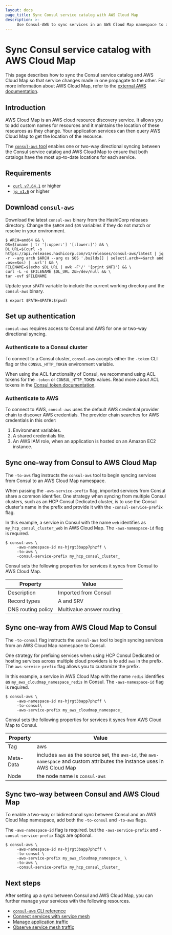 ```yaml
---
layout: docs
page_title: Sync Consul service catalog with AWS Cloud Map
description: >-
     Use Consul-AWS to sync services in an AWS Cloud Map namespace to a Consul datacenter or vice versa.
---
```


# Sync Consul service catalog with AWS Cloud Map

This page describes how to sync the Consul service catalog and AWS Cloud Map so that service changes made in one propagate to the other. For more information about AWS Cloud Map, refer to the [external AWS documentation](https://aws.amazon.com/cloud-map/).

## Introduction

AWS Cloud Map is an AWS cloud resource discovery service. It allows you to add custom names for resources and it maintains the location of these resources as they change. Your application services can then query AWS Cloud Map to get the location of the resource.

The [`consul-aws` tool](https://github.com/hashicorp/consul-aws) enables one or two-way directional syncing between the Consul service catalog and AWS Cloud Map to ensure that both catalogs have the most up-to-date locations for each service.

## Requirements

- [`curl v7.64.1`](https://curl.se/download.html) or higher
- [`jq v1.6`](https://stedolan.github.io/jq/download/) or higher

## Download `consul-aws`

Download the latest `consul-aws` binary from the HashiCorp releases directory. Change the `$ARCH` and
`$OS` variables if they do not match or resolve in your environment.

```shell-session
$ ARCH=amd64 && \
OS=$(uname | tr '[:upper:'] '[:lower:]') && \
DL_URL=$(curl -s https://api.releases.hashicorp.com/v1/releases/consul-aws/latest | jq -r --arg arch $ARCH --arg os $OS '.builds[] | select(.arch==$arch and .os==$os) | .url') && \
FILENAME=$(echo $DL_URL | awk -F'/' '{print $NF}') && \
curl -L -o $FILENAME $DL_URL 2&>/dev/null && \
tar -xvf $FILENAME
```

Update your `$PATH` variable to include the current working directory and the `consul-aws` binary.

```shell-session
$ export $PATH=$PATH:$(pwd)
```

## Set up authentication

`consul-aws` requires access to Consul and AWS for one or two-way directional syncing.

### Authenticate to a Consul cluster

To connect to a Consul cluster, `consul-aws` accepts either the `-token` CLI flag or the `CONSUL_HTTP_TOKEN` environment variable.

When using the ACL functionality of Consul, we recommend using ACL tokens for the `-token` or
`CONSUL_HTTP_TOKEN` values. Read more about ACL tokens in the [Consul token documentation](/consul/docs/secure/acl/token).

### Authenticate to AWS

To connect to AWS, `consul-aws` uses the default AWS credential provider chain to discover AWS credentials. The provider chain searches for AWS credentials in this order:

1. Environment variables.
2. A shared credentials file.
3. An AWS IAM role, when an application is hosted on an Amazon EC2 instance.

## Sync one-way from Consul to AWS Cloud Map

The `-to-aws` flag instructs the `consul-aws` tool to begin syncing services from Consul to an AWS Cloud Map namespace.

When passing the 
`-aws-service-prefix` flag, imported services from Consul share a common identifier. One strategy when syncing from multiple
Consul clusters, such as an HCP Consul Dedicated cluster, is to use the Consul cluster's name in the prefix and provide it with the `-consul-service-prefix` flag.

In this example, a service in Consul with the name `web` identifies as `my_hcp_consul_cluster_web` in AWS Cloud Map. The `-aws-namespace-id` flag is required.

```shell-session
$ consul-aws \
     -aws-namespace-id ns-hjrgt3bapp7phzff \
     -to-aws \
     -consul-service-prefix my_hcp_consul_cluster_
```

Consul sets the following properties for services it syncs from Consul to AWS Cloud Map.

|Property|Value|
|---|---|
|Description|Imported from Consul|
|Record types|A and SRV|
|DNS routing policy|Multivalue answer routing|

## Sync one-way from AWS Cloud Map to Consul

The `-to-consul` flag instructs the `consul-aws` tool to begin syncing services from an AWS Cloud Map namespace to Consul.

One strategy for prefixing services when using HCP Consul Dedicated or hosting services across multiple cloud providers is to add `aws` in the prefix. The `aws-service-prefix` flag allows you to customize the prefix.

In this example, a service in AWS Cloud Map with the name `redis` identifies as `my_aws_cloudmap_namespace_redis` in Consul. The `-aws-namespace-id` flag is required.

```shell-session
$ consul-aws \
     -aws-namespace-id ns-hjrgt3bapp7phzff \
     -to-consul\
     -aws-service-prefix my_aws_cloudmap_namespace_
```

Consul sets the following properties for services it syncs from AWS Cloud Map to Consul.

|Property|Value|
|---|---|
|Tag|aws|
|Meta-Data|includes `aws` as the source set, the `aws-id`, the `aws-namespace` and custom attributes the instance uses in AWS Cloud Map|
|Node|the node name is `consul-aws`|

## Sync two-way between Consul and AWS Cloud Map

To enable a two-way or bidirectional sync between Consul and an AWS Cloud Map namespace, add both the `-to-consul` and `-to-aws` flags.

The `-aws-namespace-id` flag is required. but the `-aws-service-prefix` and `-consul-service-prefix` flags are optional.

```shell-session
$ consul-aws \
     -aws-namespace-id ns-hjrgt3bapp7phzff \
     -to-consul \
     -aws-service-prefix my_aws_cloudmap_namespace_ \
     -to-aws \
     -consul-service-prefix my_hcp_consul_cluster_
```

## Next steps

After setting up a sync between Consul and AWS Cloud Map, you can further manage your services with the following resources.

- [`consul-aws` CLI reference](/consul/docs/reference/cli/consul-aws)
- [Connect services with service mesh](/consul/docs/connect)
- [Manage application traffic](/consul/docs/manage-traffic)
- [Observe service mesh traffic](/consul/docs/observe)